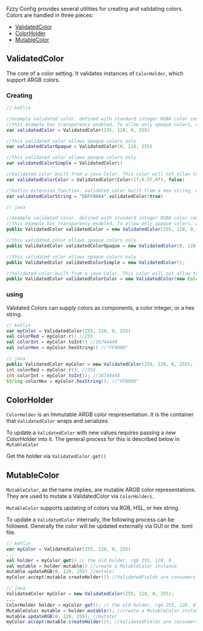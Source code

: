 Fzzy Config provides several utilities for creating and validating colors. Colors are handled in three pieces:
* [ValidatedColor](https://fzzyhmstrs.github.io/fconfig/-fzzy%20-config/me.fzzyhmstrs.fzzy_config.validation.misc/-validated-color/index.html)
* [ColorHolder](https://fzzyhmstrs.github.io/fconfig/-fzzy%20-config/me.fzzyhmstrs.fzzy_config.validation.misc/-validated-color/-color-holder/index.html)
* [MutableColor](https://fzzyhmstrs.github.io/fconfig/-fzzy%20-config/me.fzzyhmstrs.fzzy_config.validation.misc/-validated-color/-mutable-color/index.html)

## ValidatedColor
The core of a color setting. It validates instances of `ColorHolder`, which support ARGB colors.

### Creating
```kotlin
// kotlin

//example validated color. defined with standard integer RGBA color components [0-225]
//this example has transparency enabled. To allow only opaque colors, use the RGB overload or input Int.MIN_VALUE
var validatedColor = ValidatedColor(255, 128, 0, 255)

//this validated color allows opaque colors only
var validatedColorOpaque = ValidatedColor(0, 128, 255)

//this validated color allows opaque colors only
var validatedColorSimple = ValidatedColor()

//Validated color built from a java Color. This color will not allow transparency
var validatedColorColor = ValidatedColor(Color(1f,0.5f,0f), false)

//kotlin extension function. validated color built from a hex string, with transparency enabled.
var validatedColorString = "D6FF00AA".validatedColor(true)

```

```java
// java

//example validated color. defined with standard integer RGBA color components [0-225]
//this example has transparency enabled. To allow only opaque colors, use the RGB overload or input Int.MIN_VALUE
public ValidatedColor validatedColor = new ValidatedColor(255, 128, 0, 255);

//this validated color allows opaque colors only
public ValidatedColor validatedColorOpaque = new ValidatedColor(0, 128, 255);

//this validated color allows opaque colors only
public ValidatedColor validatedColorSimple = new ValidatedColor();

//Validated color built from a java Color. This color will not allow transparency
public ValidatedColor validatedColorColor = new ValidatedColor(new Color(1f,0.5f,0f), false);

```

### using
Validated Colors can supply colors as components, a color integer, or a hex string.
```kotlin
// kotlin
var myColor = ValidatedColor(255, 128, 0, 255)
val colorRed = myColor.r() //255
val colorInt = myColor.toInt() //16744448
val colorHex = myColor.hexString() //"FF8000"
```

```java
// java
public ValidatedColor myColor = new ValidatedColor(255, 128, 0, 255);
int colorRed = myColor.r(); //255
int colorInt = myColor.toInt(); //16744448
String colorHex = myColor.hexString(); //"FF8000"
```

## ColorHolder
`ColorHolder` is an Immutable ARGB color respresentation. It is the container that `ValidatedColor` wraps and serializes.

To update a `ValidatedColor` with new values requires passing a new ColorHolder into it. The general process for this is described below in `MutableColor`

Get the holder via `ValidatedColor.get()`

## MutableColor
`MutableColor`, as the name implies, are mutable ARGB color representations. They are used to mutate a ValidatedColor via `ColorHolders`.

`MutableColor` supports updating of colors via RGB, HSL, or hex string.

To update a `ValidatedColor` internally, the following process can be followed. Generally the color will be updated externally via GUI or the .toml file.
```kotlin
// kotlin
var myColor = ValidatedColor(255, 128, 0, 255)
...
val holder = myColor.get() // the old holder, rgb 255, 128, 0
val mutable = holder.mutable() //create a MutableColor instance
mutable.updateRGB(0, 128, 255) //mutate!
myColor.accept(mutable.createHolder()) //ValidatedFields are consumers of their held type. consume a new holder created from the mutable.
```
```java
// java
ValidatedColor myColor = new ValidatedColor(255, 128, 0, 255);
...
ColorHolder holder = myColor.get(); // the old holder, rgb 255, 128, 0
MutableColor mutable = holder.mutable(); //create a MutableColor instance
mutable.updateRGB(0, 128, 255); //mutate!
myColor.accept(mutable.createHolder()); //ValidatedFields are consumers of their held type. consume a new holder created from the mutable.
```